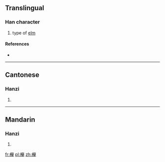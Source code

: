 {{also|欅}|榉}}
==Translingual==

===Han character===
{{Han char|rn=75|rad=木|as=17|sn=21|four=4795<sub>2</sub>|canj=木竹金手 (DHCQ)}}

# type of [[elm]]

====References====
* {{Han ref|kx=0562.101|hdz=21317.030|uh=6AF8|ud=27384|bh=F5D1|bd=62929}}

----

==Cantonese==

===Hanzi===
{{yue-hanzi|jyut=|y=geui2|sim=榉}}

# {{defn|lang=yue|sort=木17}}

----

==Mandarin==

===Hanzi===
{{cmn-hanzi|sim=榉|pin=[[jǔ]] ([[ju3]])|wg=chü<sup>3</sup>}}

# {{defn|lang=cmn|sort=木17}}

[[fr:櫸]]
[[pl:櫸]]
[[zh:櫸]]